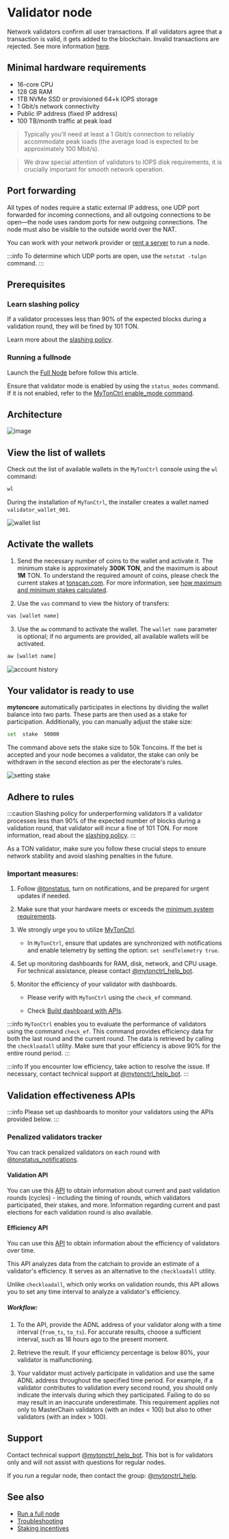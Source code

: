 
# Validator node

Network validators confirm all user transactions. If all validators agree that a transaction is valid, it gets added to the blockchain. Invalid transactions are rejected. See more information [here](https://ton.org/validators).

## Minimal hardware requirements

- 16-core CPU  
- 128 GB RAM  
- 1TB NVMe SSD or provisioned 64+k IOPS storage  
- 1 Gbit/s network connectivity  
- Public IP address (fixed IP address)  
- 100 TB/month traffic at peak load

> Typically you'll need at least a 1 Gbit/s connection to reliably accommodate peak loads (the average load is expected to be approximately 100 Mbit/s).

> We draw special attention of validators to IOPS disk requirements, it is crucially important for smooth network operation.

## Port forwarding

All types of nodes require a static external IP address, one UDP port forwarded for incoming connections, and all outgoing connections to be open—the node uses random ports for new outgoing connections. The node must also be visible to the outside world over the NAT.

You can work with your network provider or [rent a server](/v3/guidelines/nodes/running-nodes/full-node#recommended-providers) to run a node.

:::info
To determine which UDP ports are open, use the `netstat -tulpn` command.
:::

## Prerequisites

### Learn slashing policy

If a validator processes less than 90% of the expected blocks during a validation round, they will be fined by 101 TON.

Learn more about the [slashing policy](/v3/documentation/infra/nodes/validation/staking-incentives#decentralized-system-of-penalties).
  
### Running a fullnode

Launch the [Full Node](/v3/guidelines/nodes/running-nodes/full-node) before follow this article.

Ensure that validator mode is enabled by using the `status_modes` command. If it is not enabled, refer to the [MyTonCtrl enable_mode command](/v3/documentation/infra/nodes/mytonctrl/mytonctrl-overview#enable_mode).

## Architecture

![image](/img/nominator-pool/hot-wallet.png)

## View the list of wallets

Check out the list of available wallets in the `MyTonCtrl` console using the `wl` command:

```sh
wl
```

During the installation of `MyTonCtrl`, the installer creates a wallet named `validator_wallet_001`.

![wallet list](/img/docs/nodes-validator/manual-ubuntu_mytonctrl-wl_ru.png)

## Activate the wallets

1. Send the necessary number of coins to the wallet and activate it. The minimum stake is approximately __300K TON__, and the maximum is about __1M__ TON. To understand the required amount of coins, please check the current stakes at [tonscan.com](https://tonscan.com/validation). For  more information, see [how maximum and minimum stakes calculated](/v3/documentation/infra/nodes/validation/staking-incentives#values-of-stakes-max-effective-stake).

2. Use the `vas` command to view the history of transfers:

```sh
vas [wallet name]
```

3. Use the `aw` command to activate the wallet. The `wallet name` parameter is optional; if no arguments are provided, all available wallets will be activated.

```sh
aw [wallet name]
```

![account history](/img/docs/nodes-validator/manual-ubuntu_mytonctrl-vas-aw_ru.png)

## Your validator is ready to use

**mytoncore** automatically participates in elections by dividing the wallet balance into two parts. These parts are then used as a stake for participation. Additionally, you can manually adjust the stake size:

```sh
set  stake  50000
```

The command above sets the stake size to 50k Toncoins. If the bet is accepted and your node becomes a validator, the stake can only be withdrawn in the second election as per the electorate's rules.

![setting stake](/img/docs/nodes-validator/manual-ubuntu_mytonctrl-set_ru.png)

## Adhere to rules  

:::caution Slashing policy for underperforming validators
If a validator processes less than 90% of the expected number of blocks during a validation round, that validator will incur a fine of 101 TON. For more information, read about the [slashing policy](/v3/documentation/infra/nodes/validation/staking-incentives#decentralized-system-of-penalties).
:::

As a TON validator, make sure you follow these crucial steps to ensure network stability and avoid slashing penalties in the future.

### Important measures:

1. Follow [@tonstatus](https://t.me/tonstatus), turn on notifications, and be prepared for urgent updates if needed.

2. Make sure that your hardware meets or exceeds the [minimum system requirements](/v3/guidelines/nodes/running-nodes/validator-node#minimal-hardware-requirements).

3. We strongly urge you to utilize [MyTonCtrl](https://github.com/ton-blockchain/mytonctrl).

	- In `MyTonCtrl`, ensure that updates are synchronized with notifications and enable telemetry by setting the option: `set sendTelemetry true`.

4. Set up monitoring dashboards for RAM, disk, network, and CPU usage. For technical assistance, please contact [@mytonctrl_help_bot](https://t.me/mytonctrl_help_bot).

5. Monitor the efficiency of your validator with dashboards.

	- Please verify with `MyTonCtrl` using the `check_ef` command.

	- Check [Build dashboard with APIs](/v3/guidelines/nodes/running-nodes/validator-node#validation-effectiveness-apis).

:::info
`MyTonCtrl` enables you to evaluate the performance of validators using the command `check_ef`. This command provides efficiency data for both the last round and the current round. The data is retrieved by calling the `checkloadall` utility. Make sure that your efficiency is above 90% for the entire round period.
:::

:::info
If you encounter low efficiency, take action to resolve the issue. If necessary, contact technical support at [@mytonctrl_help_bot](https://t.me/mytonctrl_help_bot).
:::

## Validation effectiveness APIs

:::info
Please set up dashboards to monitor your validators using the APIs provided below.
:::

### Penalized validators tracker

You can track penalized validators on each round with [@tonstatus_notifications](https://t.me/tonstatus_notifications).

#### Validation API

You can use this [API](https://elections.toncenter.com/docs) to obtain information about current and past validation rounds (cycles) - including the timing of rounds, which validators participated, their stakes, and more. Information regarding current and past elections for each validation round is also available.

#### Efficiency API

You can use this [API](https://toncenter.com/api/qos/index.html#/) to obtain information about the efficiency of validators over time.

This API analyzes data from the catchain to provide an estimate of a validator's efficiency. It serves as an alternative to the `checkloadall` utility.

Unlike `checkloadall`, which only works on validation rounds, this API allows you to set any time interval to analyze a validator's efficiency.

##### Workflow:

1. To the API, provide the ADNL address of your validator along with a time interval (`from_ts`, `to_ts`). For accurate results, choose a sufficient interval, such as 18 hours ago to the present moment.

2. Retrieve the result. If your efficiency percentage is below 80%, your validator is malfunctioning.

3. Your validator must actively participate in validation and use the same ADNL address throughout the specified time period. For example, if a validator contributes to validation every second round, you should only indicate the intervals during which they participated. Failing to do so may result in an inaccurate underestimate. This requirement applies not only to MasterChain validators (with an index < 100) but also to other validators (with an index > 100).

## Support

Contact technical support [@mytonctrl_help_bot](https://t.me/mytonctrl_help_bot). This bot is for validators only and will not assist with questions for regular nodes.

If you run a regular node, then contact the group: [@mytonctrl_help](https://t.me/mytonctrl_help).

## See also

* [Run a full node](/v3/guidelines/nodes/running-nodes/full-node)
* [Troubleshooting](/v3/guidelines/nodes/nodes-troubleshooting)
* [Staking incentives](/v3/documentation/infra/nodes/validation/staking-incentives)
<Feedback />


